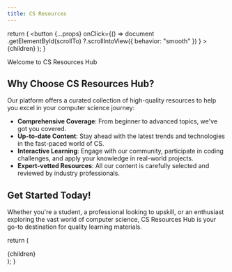 ```yaml
---
title: CS Resources
---
```


  return (
    <button
      {...props}
      onClick={() =>
        document
          .getElementById(scrollTo)
          ?.scrollIntoView({ behavior: "smooth" })
      }
    >
      {children}
    </button>
  );
}


<FloatingIcons />

<AnimatedTitle>Welcome to CS Resources Hub</AnimatedTitle>

<TypewriterEffect text="Discover. Learn. Excel in Computer Science." />

<div className="grid grid-cols-1 md:grid-cols-2 lg:grid-cols-3 gap-6 mb-12">
  <AnimatedCard
    title="Algorithms & Data Structures"
    description="Master the fundamentals of computer science with our comprehensive guides and tutorials."
    link="/resources/algorithms"
  />
  <AnimatedCard
    title="Web Development"
    description="Learn modern web technologies and frameworks to build responsive and dynamic websites."
    link="/resources/web-development"
  />
  <AnimatedCard
    title="Machine Learning"
    description="Dive into the world of AI and machine learning with hands-on projects and tutorials."
    link="/resources/machine-learning"
  />
  <AnimatedCard
    title="Cybersecurity"
    description="Explore the latest in cybersecurity practices and tools to protect digital assets."
    link="/resources/cybersecurity"
  />
  <AnimatedCard
    title="Mobile App Development"
    description="Create cutting-edge mobile applications for iOS and Android platforms."
    link="/resources/mobile-development"
  />
  <AnimatedCard
    title="Cloud Computing"
    description="Harness the power of cloud technologies with our guides on AWS, Azure, and Google Cloud."
    link="/resources/cloud-computing"
  />
</div>

## Why Choose CS Resources Hub?

Our platform offers a curated collection of high-quality resources to help you excel in your computer science journey:

- **Comprehensive Coverage**: From beginner to advanced topics, we've got you covered.
- **Up-to-date Content**: Stay ahead with the latest trends and technologies in the fast-paced world of CS.
- **Interactive Learning**: Engage with our community, participate in coding challenges, and apply your knowledge in real-world projects.
- **Expert-vetted Resources**: All our content is carefully selected and reviewed by industry professionals.

## Get Started Today!

Whether you're a student, a professional looking to upskill, or an enthusiast exploring the vast world of computer science, CS Resources Hub is your go-to destination for quality learning materials.


  return (
    <div className="max-w-4xl mx-auto px-4 py-12 relative">{children}</div>
  );
}
